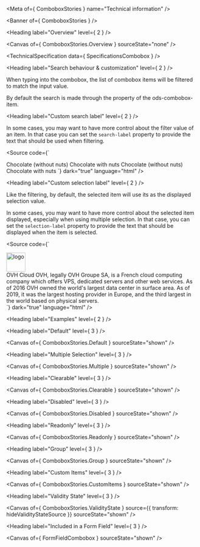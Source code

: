 
<Meta of={ ComboboxStories } name="Technical information" />

<Banner of={ ComboboxStories } />

<Heading label="Overview" level={ 2 } />

<Canvas of={ ComboboxStories.Overview } sourceState="none" />

<TechnicalSpecification data={ SpecificationsCombobox } />

<Heading label="Search behaviour & customization" level={ 2 } />

When typing into the combobox, the list of combobox items will be filtered to match the input value.

By default the search is made through the <OdsLink href="https://developer.mozilla.org/en-US/docs/Web/API/Node/textContent" label="textContent" target="_blank" />
property of the ods-combobox-item.

<Heading label="Custom search label" level={ 2 } />

In some cases, you may want to have more control about the filter value of an item.
In that case you can set the `search-label` property to provide the text that should be used when filtering.

<Source code={`
<!-- Default behaviour will propose two items on "nuts" filtering -->
<ods-combobox>
  <ods-combobox-item value="chocolate">
    Chocolate (without nuts)
  </ods-combobox-item>
  <ods-combobox-item value="chocolate-with-nuts">
    Chocolate with nuts
  </ods-combobox-item>
</ods-combobox>

<!-- By setting a custom search label, only one item will come by on "nuts" filtering -->
<ods-combobox>
  <ods-combobox-item search-label="Chocolate" value="chocolate">
    Chocolate (without nuts)
  </ods-combobox-item>
  <ods-combobox-item value="chocolate-with-nuts">
    Chocolate with nuts
  </ods-combobox-item>
</ods-combobox>
`}
        dark="true"
        language="html" />

<Heading label="Custom selection label" level={ 2 } />

Like the filtering, by default, the selected item will use its <OdsLink href="https://developer.mozilla.org/en-US/docs/Web/API/Node/textContent" label="text content" target="_blank" />
as the displayed selection value.

In some cases, you may want to have more control about the selected item displayed, especially when using multiple selection.
In that case, you can set the `selection-label` property to provide the text that should be displayed when the item is selected.

<Source code={`
<!-- The item in the dropdown will use the custom template, but the selected tag will only display "OVH" -->
<ods-combobox allow-multiple>
  <ods-combobox-item selection-label="OVH" value="ovh">
    <div class="custom-item">
      <img alt="logo"
           src="https://static-00.iconduck.com/assets.00/ovh-icon-2048x2048-l4c3izvg.png"
           width="50" />
      <div class="custom-item__content">
        <span class="custom-item__content__title">OVH Cloud</span>
        <span>OVH, legally OVH Groupe SA, is a French cloud computing company which offers VPS, dedicated servers and other web services. As of 2016 OVH owned the world's largest data center in surface area. As of 2019, it was the largest hosting provider in Europe, and the third largest in the world based on physical servers.</span>
      </div>
    </div>
  </ods-combobox-item>
</ods-combobox>
`}
        dark="true"
        language="html" />

<Heading label="Examples" level={ 2 } />

<Heading label="Default" level={ 3 } />

<Canvas of={ ComboboxStories.Default } sourceState="shown" />

<Heading label="Multiple Selection" level={ 3 } />

<Canvas of={ ComboboxStories.Multiple } sourceState="shown" />

<Heading label="Clearable" level={ 3 } />

<Canvas of={ ComboboxStories.Clearable } sourceState="shown" />

<Heading label="Disabled" level={ 3 } />

<Canvas of={ ComboboxStories.Disabled } sourceState="shown" />

<Heading label="Readonly" level={ 3 } />

<Canvas of={ ComboboxStories.Readonly } sourceState="shown" />

<Heading label="Group" level={ 3 } />

<Canvas of={ ComboboxStories.Group } sourceState="shown" />

<Heading label="Custom Items" level={ 3 } />

<Canvas of={ ComboboxStories.CustomItems } sourceState="shown" />

<Heading label="Validity State" level={ 3 } />

<Canvas of={ ComboboxStories.ValidityState } source={{ transform: hideValidityStateSource }} sourceState="shown" />

<Heading label="Included in a Form Field" level={ 3 } />

<Canvas of={ FormFieldCombobox } sourceState="shown" />

